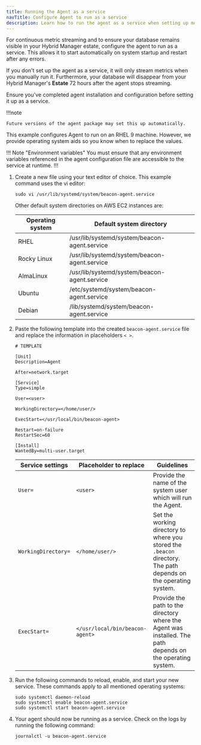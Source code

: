 ```yaml
---
title: Running the Agent as a service
navTitle: Configure Agent to run as a service
description: Learn how to run the agent as a service when setting up monitoring with PG AI Hybrid Manager.
---
```


For continuous metric streaming and to ensure your database remains visible in your Hybrid Manager estate, configure the agent to run as a service. This allows it to start automatically on system startup and restart after any errors.

If you don't set up the agent as a service, it will only stream metrics when you manually run it. Furthermore, your database will disappear from your Hybrid Manager's **Estate** 72 hours after the agent stops streaming. 

Ensure you've completed agent installation and configuration before setting it up as a service.

!!!note

    Future versions of the agent package may set this up automatically.

This example configures Agent to run on an RHEL 9 machine. However, we provide operating system aids so you know when to replace the values.

!!! Note "Environment variables"
You must ensure that any environment variables referenced in the agent configuration file are accessible to the service at runtime.
!!!

1.  Create a new file using your text editor of choice. This example command uses the vi editor:

    ```
    sudo vi /usr/lib/systemd/system/beacon-agent.service
    ```

    Other default system directories on AWS EC2 instances are: 

    | Operating system | Default system directory                     |
    | ---------------- | -------------------------------------------- |
    | RHEL             | /usr/lib/systemd/system/beacon-agent.service |
    | Rocky Linux      | /usr/lib/systemd/system/beacon-agent.service |
    | AlmaLinux        | /usr/lib/systemd/system/beacon-agent.service |
    | Ubuntu           | /etc/systemd/system/beacon-agent.service     |
    | Debian           | /lib/systemd/system/beacon-agent.service     |

2.  Paste the following template into the created `beacon-agent.service` file and replace the information in placeholders `< >`.

    ```
    # TEMPLATE 

    [Unit]
    Description=Agent

    After=network.target

    [Service]
    Type=simple

    User=<user>

    WorkingDirectory=</home/user/>

    ExecStart=</usr/local/bin/beacon-agent>

    Restart=on-failure
    RestartSec=60

    [Install]
    WantedBy=multi-user.target
    ```

    | Service settings    | Placeholder to replace          | Guidelines                                                                                                        |
    | ------------------- | ------------------------------- | ----------------------------------------------------------------------------------------------------------------- |
    | `User=`             | `<user>`                        | Provide the name of the system user which will run the Agent.                                              |
    | `WorkingDirectory=` | `</home/user/>`                 | Set the working directory to where you stored the `.beacon` directory. The path depends on the operating system.  |
    | `ExecStart=`        | `</usr/local/bin/beacon-agent>` | Provide the path to the directory where the Agent was installed. The path depends on the operating system. |

3.  Run the following commands to reload, enable, and start your new service. These commands apply to all mentioned operating systems:

    ```
    sudo systemctl daemon-reload
    sudo systemctl enable beacon-agent.service
    sudo systemctl start beacon-agent.service
    ```

4.  Your agent should now be running as a service. Check on the logs by running the following command:

    ```
    journalctl -u beacon-agent.service
    ```
